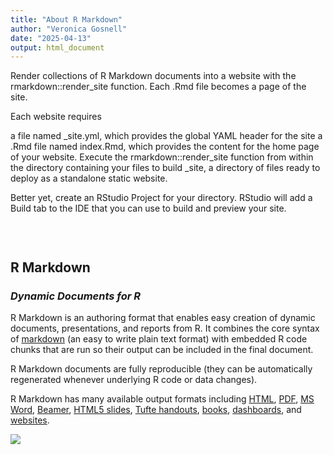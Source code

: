 ```yaml
---
title: "About R Markdown"
author: "Veronica Gosnell"
date: "2025-04-13"
output: html_document
---
```


Render collections of R Markdown documents into a website with the rmarkdown::render_site function. Each .Rmd file becomes a page of the site.


Each website requires

a file named _site.yml, which provides the global YAML header for the site
a .Rmd file named index.Rmd, which provides the content for the home page of your website.
Execute the rmarkdown::render_site function from within the directory containing your files to build _site, a directory of files ready to deploy as a standalone static website.

Better yet, create an RStudio Project for your directory. RStudio will add a Build tab to the IDE that you can use to build and preview your site.



<style type="text/css">
.title {
  display: none;
}

#getting-started img {
  margin-right: 10px;
}

</style>

<div class="row" style="padding-top: 30px;">
<div class="col-sm-6">

# **R Markdown**

### *Dynamic Documents for R* {style="padding-top: 0px;"}

R Markdown is an authoring format that enables easy creation of dynamic documents, presentations, and reports from R. It combines the core syntax of [markdown](https://daringfireball.net/projects/markdown/) (an easy to write plain text format) with embedded R code chunks that are run so their output can be included in the final document. 

R Markdown documents are fully reproducible (they can be automatically regenerated whenever underlying R code or data changes).

R Markdown has many available output formats including [HTML](http://rmarkdown.rstudio.com/html_document_format.html), [PDF](http://rmarkdown.rstudio.com/pdf_document_format.html), [MS Word](http://rmarkdown.rstudio.com/word_document_format.html), [Beamer](http://rmarkdown.rstudio.com/beamer_presentation_format.html), [HTML5 slides](http://rmarkdown.rstudio.com/ioslides_presentation_format.html), [Tufte handouts](http://rmarkdown.rstudio.com/tufte_handout_format.html), [books](https://bookdown.org), [dashboards](http://rmarkdown.rstudio.com/flexdashboard/), and [websites](http://rmarkdown.rstudio.com/rmarkdown_websites.html).

</div>
<div class="col-sm-6">

![](images/RMarkdownOutputFormats.png)




